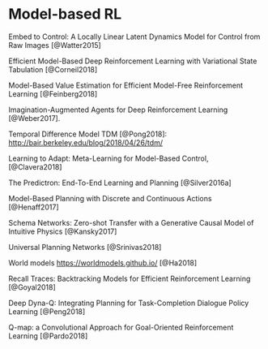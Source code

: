 # Model-based RL

Embed to Control: A Locally Linear Latent Dynamics Model for Control from Raw Images [@Watter2015]

Efficient Model-Based Deep Reinforcement Learning with Variational State Tabulation [@Corneil2018]

Model-Based Value Estimation for Efficient Model-Free Reinforcement Learning [@Feinberg2018]

Imagination-Augmented Agents for Deep Reinforcement Learning [@Weber2017].

Temporal Difference Model TDM [@Pong2018]: <http://bair.berkeley.edu/blog/2018/04/26/tdm/>

Learning to Adapt: Meta-Learning for Model-Based Control, [@Clavera2018]

The Predictron: End-To-End Learning and Planning [@Silver2016a]

Model-Based Planning with Discrete and Continuous Actions [@Henaff2017]

Schema Networks: Zero-shot Transfer with a Generative Causal Model of Intuitive Physics [@Kansky2017]

Universal Planning Networks [@Srinivas2018]

World models <https://worldmodels.github.io/> [@Ha2018]

Recall Traces: Backtracking Models for Efficient Reinforcement Learning [@Goyal2018]

Deep Dyna-Q: Integrating Planning for Task-Completion Dialogue Policy Learning [@Peng2018]

Q-map: a Convolutional Approach for Goal-Oriented Reinforcement Learning [@Pardo2018]
